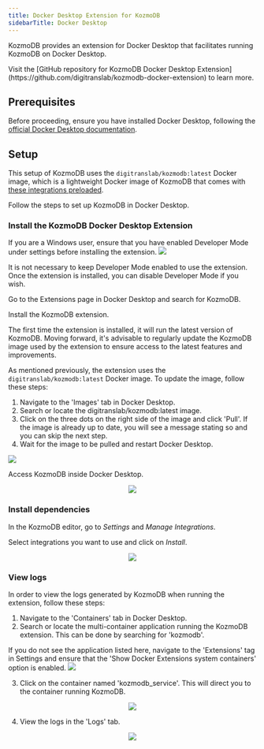 ```yaml
---
title: Docker Desktop Extension for KozmoDB
sidebarTitle: Docker Desktop
---
```


KozmoDB provides an extension for Docker Desktop that facilitates running KozmoDB on Docker Desktop.

<Tip>
Visit the [GitHub repository for KozmoDB Docker Desktop Extension](https://github.com/digitranslab/kozmodb-docker-extension) to learn more.
</Tip>

## Prerequisites

Before proceeding, ensure you have installed Docker Desktop, following the [official Docker Desktop documentation](https://www.docker.com/products/docker-desktop/).

## Setup

This setup of KozmoDB uses the `digitranslab/kozmodb:latest` Docker image, which is a lightweight Docker image of KozmoDB that comes with [these integrations preloaded](https://github.com/digitranslab/kozmodb/blob/main/default_handlers.txt).

Follow the steps to set up KozmoDB in Docker Desktop.

### Install the KozmoDB Docker Desktop Extension

<Tip>
If you are a Windows user, ensure that you have enabled Developer Mode under settings before installing the extension.

<img src="/assets/docker/docker_desktop/enable-win-dev-mode.png"/>

It is not necessary to keep Developer Mode enabled to use the extension. Once the extension is installed, you can disable Developer Mode if you wish.
</Tip>

Go to the Extensions page in Docker Desktop and search for KozmoDB.

Install the KozmoDB extension.

<Tip>
The first time the extension is installed, it will run the latest version of KozmoDB. Moving forward, it's advisable to regularly update the KozmoDB image used by the extension to ensure access to the latest features and improvements.

As mentioned previously, the extension uses the `digitranslab/kozmodb:latest` Docker image. To update the image, follow these steps:
1. Navigate to the 'Images' tab in Docker Desktop.
2. Search or locate the digitranslab/kozmodb:latest image.
3. Click on the three dots on the right side of the image and click 'Pull'. If the image is already up to date, you will see a message stating so and you can skip the next step.
4. Wait for the image to be pulled and restart Docker Desktop.

<img src="/assets/docker/docker_desktop/pull-latest-image.png"/>
</Tip>

Access KozmoDB inside Docker Desktop.

<p align="center">
  <img src="/assets/docker/docker_desktop/kozmodb_docker_desktop.png"/>
</p>

### Install dependencies

In the KozmoDB editor, go to *Settings* and *Manage Integrations*.

Select integrations you want to use and click on *Install*.

<p align="center">
  <img src="/assets/install-dependencies-gui.png"/>
</p>

### View logs

In order to view the logs generated by KozmoDB when running the extension, follow these steps:
1. Navigate to the 'Containers' tab in Docker Desktop.
2. Search or locate the multi-container application running the KozmoDB extension. This can be done by searching for 'kozmodb'.

<Tip>
If you do not see the application listed here, navigate to the 'Extensions' tag in Settings and ensure that the 'Show Docker Extensions system containers' option is enabled.

<img src="/assets/docker/docker_desktop/enable-extension-containers.png"/>
</Tip>

3. Click on the container named 'kozmodb_service'. This will direct you to the container running KozmoDB.

<p align="center">
  <img src="/assets/docker/docker_desktop/containers-running-extension.png"/>
</p>

4. View the logs in the 'Logs' tab.

<p align="center">
  <img src="/assets/docker/docker_desktop/kozmodb-container-logs.png"/>
</p>
